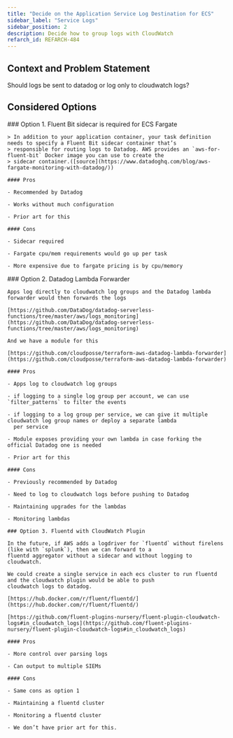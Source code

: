 ```yaml
---
title: "Decide on the Application Service Log Destination for ECS"
sidebar_label: "Service Logs"
sidebar_position: 2
description: Decide how to group logs with CloudWatch
refarch_id: REFARCH-484
---
```


## Context and Problem Statement

Should logs be sent to datadog or log only to cloudwatch logs?

## Considered Options

<Tabs queryString="option">

  <TabItem label="Option 1" value="option-1">
    ### Option 1. Fluent Bit sidecar is required for ECS Fargate

    > In addition to your application container, your task definition needs to specify a Fluent Bit sidecar container that’s
    > responsible for routing logs to Datadog. AWS provides an `aws-for-fluent-bit` Docker image you can use to create the
    > sidecar container.([source](https://www.datadoghq.com/blog/aws-fargate-monitoring-with-datadog/))

    #### Pros

    - Recommended by Datadog

    - Works without much configuration

    - Prior art for this

    #### Cons

    - Sidecar required

    - Fargate cpu/mem requirements would go up per task

    - More expensive due to fargate pricing is by cpu/memory
  </TabItem>

  <TabItem label="Option 2" value="option-2">
    ### Option 2. Datadog Lambda Forwarder

    Apps log directly to cloudwatch log groups and the Datadog lambda forwarder would then forwards the logs

    [https://github.com/DataDog/datadog-serverless-functions/tree/master/aws/logs_monitoring](https://github.com/DataDog/datadog-serverless-functions/tree/master/aws/logs_monitoring)

    And we have a module for this

    [https://github.com/cloudposse/terraform-aws-datadog-lambda-forwarder](https://github.com/cloudposse/terraform-aws-datadog-lambda-forwarder)

    #### Pros

    - Apps log to cloudwatch log groups

    - if logging to a single log group per account, we can use `filter_patterns` to filter the events

    - if logging to a log group per service, we can give it multiple cloudwatch log group names or deploy a separate lambda
      per service

    - Module exposes providing your own lambda in case forking the official Datadog one is needed

    - Prior art for this

    #### Cons

    - Previously recommended by Datadog

    - Need to log to cloudwatch logs before pushing to Datadog

    - Maintaining upgrades for the lambdas

    - Monitoring lambdas
  </TabItem>

  <TabItem label="Option 3" value="option-3">

    ### Option 3. Fluentd with CloudWatch Plugin

    In the future, if AWS adds a logdriver for `fluentd` without firelens (like with `splunk`), then we can forward to a
    fluentd aggregator without a sidecar and without logging to cloudwatch.

    We could create a single service in each ecs cluster to run fluentd and the cloudwatch plugin would be able to push
    cloudwatch logs to datadog.

    [https://hub.docker.com/r/fluent/fluentd/](https://hub.docker.com/r/fluent/fluentd/)

    [https://github.com/fluent-plugins-nursery/fluent-plugin-cloudwatch-logs#in_cloudwatch_logs](https://github.com/fluent-plugins-nursery/fluent-plugin-cloudwatch-logs#in_cloudwatch_logs)

    #### Pros

    - More control over parsing logs

    - Can output to multiple SIEMs

    #### Cons

    - Same cons as option 1

    - Maintaining a fluentd cluster

    - Monitoring a fluentd cluster

    - We don’t have prior art for this.
  </TabItem>
</Tabs>
